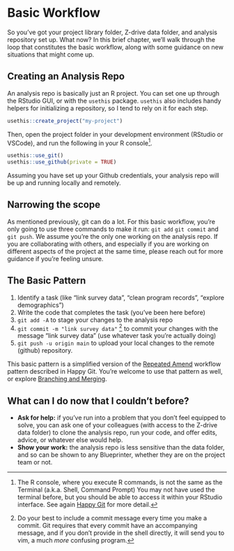 # Basic Workflow {#sec-wf-basic}

So you've got your project library folder, Z-drive data folder, and analysis repository set up. What now? In this brief chapter, we'll walk through the loop that constitutes the basic workflow, along with some guidance on new situations that might come up. 

## Creating an Analysis Repo

An analysis repo is basically just an R project. You can set one up through the RStudio GUI, or with the `usethis` package. `usethis` also includes handy helpers for initializing a repository, so I tend to rely on it for each step. 
```r
usethis::create_project("my-project")
```

Then, open the project folder in your development environment (RStudio or VSCode), and run the following in your R console[^fn-console]. 

```r
usethis::use_git()
usethis::use_github(private = TRUE)
```

Assuming you have set up your Github credentials, your analysis repo will be up and running locally and remotely. 

## Narrowing the scope

As mentioned previously, git can do a lot. For this basic workflow, you're only going to use three commands to make it run: `git add` `git commit` and `git push`. We assume you're the only one working on the analysis repo. If you are collaborating with others, and especially if you are working on different aspects of the project at the same time, please reach out for more guidance if you're feeling unsure. 

## The Basic Pattern

1. Identify a task (like "link survey data", "clean program records", "explore demographics") 
2. Write the code that completes the task (you've been here before)
3. `git add -A` to stage your changes to the analysis repo
4. `git commit -m "link survey data"` [^always-leave-a-note] to commit your changes with the message "link survey data" (use whatever task you're actually doing)
5. `git push -u origin main` to upload your local changes to the remote (github) repository. 

This basic pattern is a simplified version of the [Repeated Amend](https://happygitwithr.com/repeated-amend.html) workflow pattern described in Happy Git. You're welcome to use that pattern as well, or explore [Branching and Merging](https://happygitwithr.com/git-branches.html). 

## What can I do now that I couldn't before? 

- **Ask for help:** if you've run into a problem that you don't feel equipped to solve, you can ask one of your colleagues (with access to the Z-drive data folder) to clone the analysis repo, run your code, and offer edits, advice, or whatever else would help.
- **Show your work:** the analysis repo is less sensitive than the data folder, and so can be shown to any Blueprinter, whether they are on the project team or not. 



[^fn-console]: The R console, where you execute R commands, is not the same as the Terminal (a.k.a. Shell, Command Prompt) You may not have used the terminal before, but you should be able to access it within your RStudio interface. See again [Happy Git](https://happygitwithr.com/shell.html) for more detail. 
[^always-leave-a-note]: Do your best to include a commit message every time you make a commit. Git requires that every commit have an accompanying message, and if you don't provide in the shell directly, it will send you to vim, a much _more_ confusing program. 